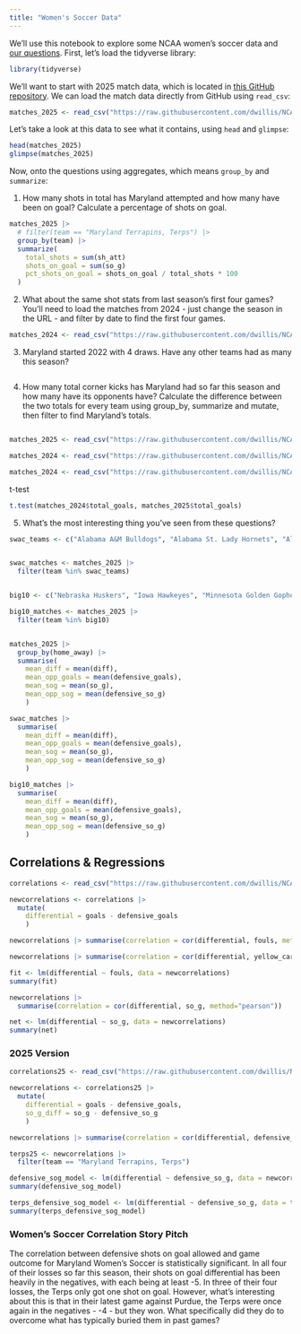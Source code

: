 ```yaml
---
title: "Women's Soccer Data"
---
```


We'll use this notebook to explore some NCAA women's soccer data and [our questions](https://docs.google.com/spreadsheets/d/1G1AjH2iS6kj3kKHCRi0XVy5Lcm-rahJkeTAToVh9J1g/edit?gid=0#gid=0). First, let's load the tidyverse library:

```r
library(tidyverse)
```

We'll want to start with 2025 match data, which is located in [this GitHub repository](https://github.com/dwillis/NCAAWomensSoccerData). We can load the match data directly from GitHub using `read_csv`:


```r
matches_2025 <- read_csv("https://raw.githubusercontent.com/dwillis/NCAAWomensSoccerData/main/data/ncaa_womens_soccer_matchstats_2025.csv") |> mutate(diff = team_score - opponent_score, total_goals = goals + defensive_goals)
```

Let's take a look at this data to see what it contains, using `head` and `glimpse`:

```r
head(matches_2025)
glimpse(matches_2025)
```

Now, onto the questions using aggregates, which means `group_by` and `summarize`:

1. How many shots in total has Maryland attempted and how many have been on goal? Calculate a percentage of shots on goal.

```r
matches_2025 |> 
  # filter(team == "Maryland Terrapins, Terps") |> 
  group_by(team) |> 
  summarize(
    total_shots = sum(sh_att)
    shots_on_goal = sum(so_g)
    pct_shots_on_goal = shots_on_goal / total_shots * 100
  )
```

2. What about the same shot stats from last season's first four games? You'll need to load the matches from 2024 - just change the season in the URL - and filter by date to find the first four games.

```r
matches_2024 <- read_csv("https://raw.githubusercontent.com/dwillis/NCAAWomensSoccerData/main/data/ncaa_womens_soccer_matchstats_2024.csv") |> mutate(diff = team_score - opponent_score, total_goals = goals + defensive_goals)
```


3. Maryland started 2022 with 4 draws. Have any other teams had as many this season?

```r

```


4. How many total corner kicks has Maryland had so far this season and how many have its opponents have? Calculate the difference between the two totals for every team using group_by, summarize and mutate, then filter to find Maryland's totals.

```r


```

```r
matches_2025 <- read_csv("https://raw.githubusercontent.com/dwillis/NCAAWomensSoccerData/main/data/ncaa_womens_soccer_matchstats_2025.csv") |> mutate(diff = team_score - opponent_score, total_goals = goals + defensive_goals)

matches_2024 <- read_csv("https://raw.githubusercontent.com/dwillis/NCAAWomensSoccerData/main/data/ncaa_womens_soccer_matchstats_2024.csv") |> mutate(diff = team_score - opponent_score, total_goals = goals + defensive_goals)

matches_2024 <- read_csv("https://raw.githubusercontent.com/dwillis/NCAAWomensSoccerData/main/data/ncaa_womens_soccer_matchstats_2024.csv") |> mutate(diff = team_score - opponent_score, total_goals = goals + defensive_goals) |> filter(date < '2024-09-18')
```
t-test

```r
t.test(matches_2024$total_goals, matches_2025$total_goals)
```



5. What's the most interesting thing you've seen from these questions?

```r
swac_teams <- c("Alabama A&M Bulldogs", "Alabama St. Lady Hornets", "Alcorn Lady Braves", "Ark.-Pine Bluff Lady Lions", "Grambling Lady Tigers", "Jackson St. Lady Tigers", "Mississippi Val. Devilettes", "Prairie View Lady Panthers", "Southern U. Lady Jaguars", "Texas Southern Lady Tigers")


swac_matches <- matches_2025 |> 
  filter(team %in% swac_teams)


big10 <- c("Nebraska Huskers", "Iowa Hawkeyes", "Minnesota Golden Gophers", "Illinois Fighting Illini", "Northwestern Wildcats", "Wisconsin Badgers", "Indiana Hoosiers", "Purdue Boilermakers", "Ohio St. Buckeyes", "Michigan Wolverines", "Michigan St. Spartans", "Penn St. Nittany Lions", "Rutgers Scarlet Knights", "Maryland Terrapins, Terps", "Southern California Trojans", "UCLA Bruins", "Washington Huskies", "Oregon Ducks")

big10_matches <- matches_2025 |> 
  filter(team %in% big10)


matches_2025 |>
  group_by(home_away) |> 
  summarise(
    mean_diff = mean(diff),
    mean_opp_goals = mean(defensive_goals),
    mean_sog = mean(so_g),
    mean_opp_sog = mean(defensive_so_g)
    )

swac_matches |> 
  summarise(
    mean_diff = mean(diff),
    mean_opp_goals = mean(defensive_goals),
    mean_sog = mean(so_g),
    mean_opp_sog = mean(defensive_so_g)
    )

big10_matches |> 
  summarise(
    mean_diff = mean(diff),
    mean_opp_goals = mean(defensive_goals),
    mean_sog = mean(so_g),
    mean_opp_sog = mean(defensive_so_g)
    )

```
## Correlations & Regressions

```r
correlations <- read_csv("https://raw.githubusercontent.com/dwillis/NCAAWomensSoccerData/main/data/ncaa_womens_soccer_matchstats_2024.csv")

newcorrelations <- correlations |> 
  mutate(
    differential = goals - defensive_goals
    )

newcorrelations |> summarise(correlation = cor(differential, fouls, method="pearson"))

newcorrelations |> summarise(correlation = cor(differential, yellow_cards, method="pearson"))

fit <- lm(differential ~ fouls, data = newcorrelations)
summary(fit)

newcorrelations |> 
  summarise(correlation = cor(differential, so_g, method="pearson"))

net <- lm(differential ~ so_g, data = newcorrelations)
summary(net)
```

### 2025 Version
```r
correlations25 <- read_csv("https://raw.githubusercontent.com/dwillis/NCAAWomensSoccerData/main/data/ncaa_womens_soccer_matchstats_2025.csv")

newcorrelations <- correlations25 |> 
  mutate(
    differential = goals - defensive_goals,
    so_g_diff = so_g - defensive_so_g
    )

newcorrelations |> summarise(correlation = cor(differential, defensive_so_g, method="pearson"))

terps25 <- newcorrelations |> 
  filter(team == "Maryland Terrapins, Terps")

defensive_sog_model <- lm(differential ~ defensive_so_g, data = newcorrelations)
summary(defensive_sog_model)

terps_defensive_sog_model <- lm(differential ~ defensive_so_g, data = terps25)
summary(terps_defensive_sog_model)
```
### Women's Soccer Correlation Story Pitch
The correlation between defensive shots on goal allowed and game outcome for Maryland Women's Soccer is statistically significant. In all four of their losses so far this season, their shots on goal differential has been heavily in the negatives, with each being at least -5. In three of their four losses, the Terps only got one shot on goal. However, what's interesting about this is that in their latest game against Purdue, the Terps were once again in the negatives - -4 - but they won. What specifically did they do to overcome what has typically buried them in past games?
